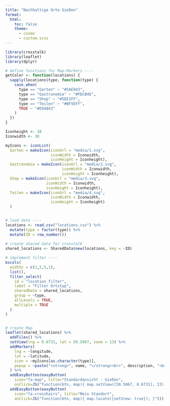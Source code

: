 ```yaml
---
title: "Nachhaltige Orte Gießen"
format:
  html: 
    toc: false
    theme: 
      - cosmo
      - custom.scss
---
```


```r
library(crosstalk)
library(leaflet)
library(dplyr)

# define functions for Map-Markers ----
getColor <- function(locations) {
  sapply(locations$type, function(type) {
    case_when(
      type == "Garten" ~ "#5AE943",
      type == "Gastronomie" ~ "#FDCB4E",
      type == "Shop" ~ "#5EE2FF",
      type == "Teilen" ~ "#BF5EFF",
      TRUE ~ "#E94843"
    )
  })
}

Iconheight <- 38
Iconwidth <- 38

myIcons <- iconList(
  Garten = makeIcon(iconUrl = "media/1.svg", 
                    iconWidth = Iconwidth, 
                    iconHeight = Iconheight),
  Gastronomie = makeIcon(iconUrl = "media/2.svg", 
                         iconWidth = Iconwidth,
                         iconHeight = Iconheight),
  Shop = makeIcon(iconUrl = "media/3.svg", 
                  iconWidth = Iconwidth, 
                  iconHeight = Iconheight),
  Teilen = makeIcon(iconUrl = "media/4.svg",
                    iconWidth = Iconwidth, 
                    iconHeight = Iconheight) 
  )


# load data ----
locations <- read.csv("locations.csv") %>% 
  mutate(type = factor(type)) %>% 
  mutate(ID = row_number())
  
# create shared data for crosstalk
shared_locations <- SharedData$new(locations, key = ~ID)

# implement filter ----
bscols(
  widths = c(1,5,5,1), 
  list(),
  filter_select(
    id = "location_filter",
    label = "Filter Ortstyp",
    sharedData = shared_locations,
    group = ~type,
    allLevels = TRUE,
    multiple = TRUE
  )
)


# create Map
leaflet(shared_locations) %>% 
  addTiles() %>%
  setView(lng = 8.6731, lat = 50.5867, zoom = 13) %>% 
  addMarkers(
    lng = ~longitude,
    lat = ~latitude,
    icon = ~myIcons[as.character(type)],
    popup = ~paste("<strong>", name, "</strong><br>", description, "<br><em>Type:</em> ", type)
  ) %>%
  addEasyButton(easyButton(
    icon="fa-map", title="Standardansicht - Gießen",
    onClick=JS("function(btn, map){ map.setView([50.5867, 8.6731], 13);}"))) %>%
  addEasyButton(easyButton(
    icon="fa-crosshairs", title="Mein Standort",
    onClick=JS("function(btn, map){ map.locate({setView: true}); }")))



```